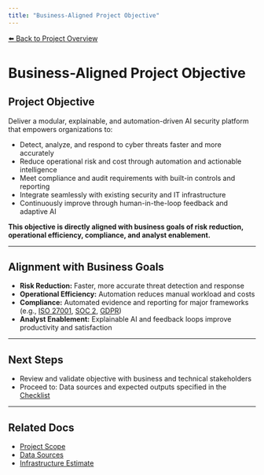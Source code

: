 ```yaml
---
title: "Business-Aligned Project Objective"
---
```


[⬅️ Back to Project Overview](/)
# Business-Aligned Project Objective

## Project Objective
Deliver a modular, explainable, and automation-driven AI security platform that empowers organizations to:
- Detect, analyze, and respond to cyber threats faster and more accurately
- Reduce operational risk and cost through automation and actionable intelligence
- Meet compliance and audit requirements with built-in controls and reporting
- Integrate seamlessly with existing security and IT infrastructure
- Continuously improve through human-in-the-loop feedback and adaptive AI

**This objective is directly aligned with business goals of risk reduction, operational efficiency, compliance, and analyst enablement.**

---

## Alignment with Business Goals
- **Risk Reduction:** Faster, more accurate threat detection and response
- **Operational Efficiency:** Automation reduces manual workload and costs
- **Compliance:** Automated evidence and reporting for major frameworks (e.g., [ISO 27001](https://www.iso.org/isoiec-27001-information-security.html), [SOC 2](https://www.aicpa.org/resources/soc-2), [GDPR](https://gdpr-info.eu/))
- **Analyst Enablement:** Explainable AI and feedback loops improve productivity and satisfaction

---

## Next Steps
- Review and validate objective with business and technical stakeholders
- Proceed to: Data sources and expected outputs specified in the [Checklist](./checklist.md)

---

## Related Docs
- [Project Scope](/project_scope)
- [Data Sources](/data_sources)
- [Infrastructure Estimate](/infra_estimate)

